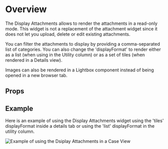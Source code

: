 
<Meta of={DemoStories} />

# Overview

The Display Attachments allows to render the attachments in a read-only mode. This widget is not a replacement of the attachment widget since it does not let you upload, delete or edit existing attachments.

You can filter the attachments to display by providing a comma-separated list of categories. You can also change the 'displayFormat' to render either as a list (when using in the Utility column)
or as a set of tiles (when rendered in a Details view).

Images can also be rendered in a Lightbox component instead of being opened in a new browser tab.

<Primary />

## Props

<Controls />

## Example

Here is an example of using the Display Attachments widget using the 'tiles' displayFormat inside a details tab or using the 'list' displayFormat in the utility column.

![Example of using the Dsiplay Attachments in a Case View](DisplayAttachments_Demo.png)

